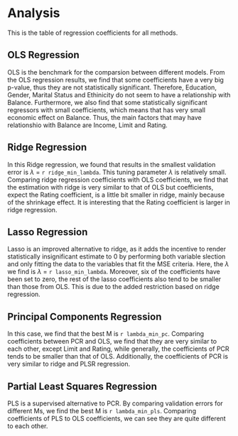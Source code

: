 # Analysis


This is the table of regression coefficients for all methods. 


## OLS Regression

OLS is the benchmark for the comparsion between different models. From the OLS regression results, we find that some coefficients have a very big p-value, thus they are not statistically significant. Therefore, Education, Gender, Marital Status and Ethinicity do not seem to have a relationship with Balance. Furthermore, we also find that some statistically significant regressors with small coefficients, which means that has very small economic effect on Balance. Thus, the main factors that may have relationshio with Balance are Income, Limit and Rating.

## Ridge Regression


In this Ridge regression, we found that results in the smallest validation error is $\lambda$ = `r ridge_min_lambda`. This tuning parameter $\lambda$ is relatively small. Comparing ridge regression coefficients with OLS coefficients, we find that the estimation with ridge is very similar to that of OLS but coefficients, expect the Rating coefficient, is a little bit smaller in ridge, mainly because of the shrinkage effect. It is interesting that the Rating coefficient is larger in ridge regression.

## Lasso Regression

Lasso is an improved alternative to ridge, as it adds the incentive to render statistically insignificant estimate to 0 by performing both variable slection and only fitting the data to the variables that fit the MSE criteria.  Here, the $\lambda$ we find is $\lambda$ = `r lasso_min_lambda`. Moreover, six of the coefficients have been set to zero, the rest of the lasso coefficients also tend to be smaller than those from OLS. This is due to the added restriction based on ridge regression. 

## Principal Components Regression


In this case, we find that the best M is `r lambda_min_pc`. Comparing coefficients between PCR and OLS, we find that they are very similar to each other, except Limit and Rating, while generally, the coefficients of PCR tends to be smaller than that of OLS. Additionally, the coefficients of PCR is very similar to ridge and PLSR regression. 

## Partial Least Squares Regression


PLS is a supervised alternative to PCR. By comparing validation errors for different Ms, we find the best M is `r lambda_min_pls`. Comparing coefficients of PLS to OLS coefficients, we can see they are quite different to each other. 


